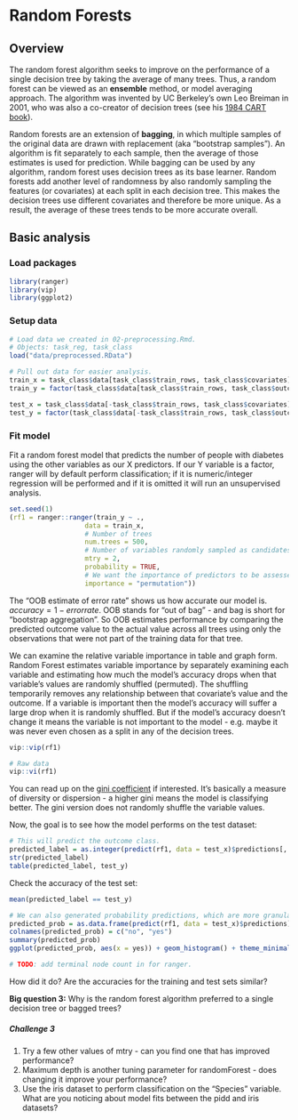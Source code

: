 # Random Forests

## Overview

The random forest algorithm seeks to improve on the performance of a single decision tree by taking the average of many trees. Thus, a random forest can be viewed as an **ensemble** method, or model averaging approach. The algorithm was invented by UC Berkeley's own Leo Breiman in 2001, who was also a co-creator of decision trees (see his [1984 CART book](https://www.amazon.com/Classification-Regression-Wadsworth-Statistics-Probability/dp/0412048418)).  

Random forests are an extension of **bagging**, in which multiple samples of the original data are drawn with replacement (aka "bootstrap samples"). An algorithm is fit separately to each sample, then the average of those estimates is used for prediction. While bagging can be used by any algorithm, random forest uses decision trees as its base learner. Random forests add another level of randomness by also randomly sampling the features (or covariates) at each split in each decision tree. This makes the decision trees use different covariates and therefore be more unique. As a result, the average of these trees tends to be more accurate overall.

## Basic analysis

### Load packages

```r
library(ranger)
library(vip)
library(ggplot2)
```

### Setup data

```r
# Load data we created in 02-preprocessing.Rmd.
# Objects: task_reg, task_class
load("data/preprocessed.RData")

# Pull out data for easier analysis.
train_x = task_class$data[task_class$train_rows, task_class$covariates]
train_y = factor(task_class$data[task_class$train_rows, task_class$outcome])

test_x = task_class$data[-task_class$train_rows, task_class$covariates]
test_y = factor(task_class$data[-task_class$train_rows, task_class$outcome])
```

### Fit model

Fit a random forest model that predicts the number of people with diabetes using the other variables as our X predictors. If our Y variable is a factor, ranger will by default perform classification; if it is numeric/integer regression will be performed and if it is omitted it will run an unsupervised analysis.

```r
set.seed(1)
(rf1 = ranger::ranger(train_y ~ ., 
                   data = train_x, 
                   # Number of trees
                   num.trees = 500, 
                   # Number of variables randomly sampled as candidates at each split.
                   mtry = 2, 
                   probability = TRUE,
                   # We want the importance of predictors to be assessed.
                   importance = "permutation"))
```

The "OOB estimate of error rate" shows us how accurate our model is. $accuracy = 1 - error rate$. OOB stands for "out of bag" - and bag is short for "bootstrap aggregation". So OOB estimates performance by comparing the predicted outcome value to the actual value across all trees using only the observations that were not part of the training data for that tree.

We can examine the relative variable importance in table and graph form. Random Forest estimates variable importance by separately examining each variable and estimating how much the model's accuracy drops when that variable's values are randomly shuffled (permuted). The shuffling temporarily removes any relationship between that covariate's value and the outcome. If a variable is important then the model's accuracy will suffer a large drop when it is randomly shuffled. But if the model's accuracy doesn't change it means the variable is not important to the model - e.g. maybe it was never even chosen as a split in any of the decision trees.

```r
vip::vip(rf1)

# Raw data
vip::vi(rf1)
```

You can read up on the [gini coefficient](https://en.wikipedia.org/wiki/Gini_coefficient) if interested. It's basically a measure of diversity or dispersion - a higher gini means the model is classifying better. The gini version does not randomly shuffle the variable values.  

Now, the goal is to see how the model performs on the test dataset:
```r
# This will predict the outcome class.
predicted_label = as.integer(predict(rf1, data = test_x)$predictions[, "1"] > 0.5)
str(predicted_label)
table(predicted_label, test_y)
```

Check the accuracy of the test set:
```r
mean(predicted_label == test_y) 

# We can also generated probability predictions, which are more granular.
predicted_prob = as.data.frame(predict(rf1, data = test_x)$predictions)
colnames(predicted_prob) = c("no", "yes")
summary(predicted_prob)
ggplot(predicted_prob, aes(x = yes)) + geom_histogram() + theme_minimal()

# TODO: add terminal node count in for ranger.
```

How did it do? Are the accuracies for the training and test sets similar?  

**Big question 3:** Why is the random forest algorithm preferred to a single decision tree or bagged trees?

##### Challenge 3

1. Try a few other values of mtry - can you find one that has improved performance?
2. Maximum depth is another tuning parameter for randomForest - does changing it improve your performance?
3. Use the iris dataset to perform classification on the "Species" variable. What are you noticing about model fits between the pidd and iris datasets? 